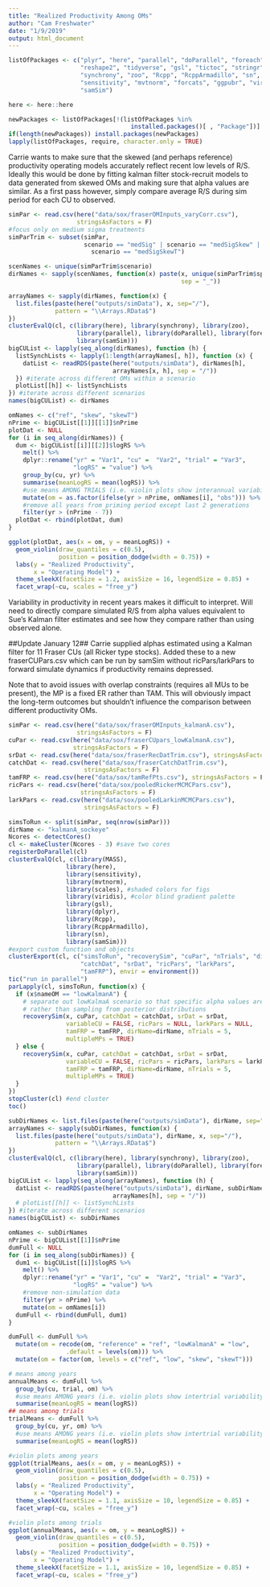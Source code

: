 ```yaml
---
title: "Realized Productivity Among OMs"
author: "Cam Freshwater"
date: "1/9/2019"
output: html_document
---
```


```r
listOfPackages <- c("plyr", "here", "parallel", "doParallel", "foreach", 
                    "reshape2", "tidyverse", "gsl", "tictoc", "stringr", 
                    "synchrony", "zoo", "Rcpp", "RcppArmadillo", "sn", 
                    "sensitivity", "mvtnorm", "forcats", "ggpubr", "viridis", 
                    "samSim")

here <- here::here

newPackages <- listOfPackages[!(listOfPackages %in% 
                                  installed.packages()[ , "Package"])]
if(length(newPackages)) install.packages(newPackages)
lapply(listOfPackages, require, character.only = TRUE)
```

Carrie wants to make sure that the skewed (and perhaps reference) productivity operating models accurately reflect recent low levels of R/S. Ideally this would  be done by fitting kalman filter stock-recruit models to data generated from skewed OMs and making sure that alpha values are similar. As a first pass however, simply compare average R/S during sim period for each CU to observed.

```r
simPar <- read.csv(here("data/sox/fraserOMInputs_varyCorr.csv"), 
                   stringsAsFactors = F)
#focus only on medium sigma treatments
simParTrim <- subset(simPar,
                     scenario == "medSig" | scenario == "medSigSkew" | 
                       scenario == "medSigSkewT")

scenNames <- unique(simParTrim$scenario)
dirNames <- sapply(scenNames, function(x) paste(x, unique(simParTrim$species),
                                                sep = "_"))

arrayNames <- sapply(dirNames, function(x) {
  list.files(paste(here("outputs/simData"), x, sep="/"), 
             pattern = "\\Arrays.RData$")
})
clusterEvalQ(cl, c(library(here), library(synchrony), library(zoo),
                   library(parallel), library(doParallel), library(foreach),
                   library(samSim)))
bigCUList <- lapply(seq_along(dirNames), function (h) {
  listSynchLists <- lapply(1:length(arrayNames[, h]), function (x) {
    datList <- readRDS(paste(here("outputs/simData"), dirNames[h],
                             arrayNames[x, h], sep = "/"))
  }) #iterate across different OMs within a scenario
  plotList[[h]] <- listSynchLists
}) #iterate across different scenarios
names(bigCUList) <- dirNames

```

```r
omNames <- c("ref", "skew", "skewT")
nPrime <- bigCUList[[1]][[1]]$nPrime
plotDat <- NULL
for (i in seq_along(dirNames)) {
  dum <- bigCUList[[i]][[2]]$logRS %>% 
    melt() %>% 
    dplyr::rename("yr" = "Var1", "cu" =  "Var2", "trial" = "Var3", 
                  "logRS" = "value") %>% 
    group_by(cu, yr) %>% 
    summarise(meanLogRS = mean(logRS)) %>% 
    #use means AMONG TRIALS (i.e. violin plots show interannual variability)
    mutate(om = as.factor(ifelse(yr > nPrime, omNames[i], "obs"))) %>% 
    #remove all years from priming period except last 2 generations
    filter(yr > (nPrime - 7))
  plotDat <- rbind(plotDat, dum)
}  

ggplot(plotDat, aes(x = om, y = meanLogRS)) +
  geom_violin(draw_quantiles = c(0.5), 
              position = position_dodge(width = 0.75)) +
  labs(y = "Realized Productivity",
       x = "Operating Model") +
  theme_sleekX(facetSize = 1.2, axisSize = 16, legendSize = 0.85) +
  facet_wrap(~cu, scales = "free_y")

```

Variability in productivity in recent years makes it difficult to interpret. Will need to directly compare simulated R/S from alpha values equivalent to Sue's Kalman filter estimates and see how they compare rather than using observed alone. 

##Update January 12##
Carrie supplied alphas estimated using a Kalman filter for 11 Fraser CUs (all Ricker type stocks). Added these to a new fraserCUPars.csv which can be run by samSim without ricPars/larkPars to forward simulate dynamics if productivity remains depressed.

Note that to avoid issues with overlap constraints (requires all MUs to be present), the MP is a fixed ER rather than TAM. This will obviously impact the long-term outcomes but shouldn't influence the comparison between different productivity OMs.

```r
simPar <- read.csv(here("data/sox/fraserOMInputs_kalmanA.csv"), 
                   stringsAsFactors = F)
cuPar <- read.csv(here("data/sox/fraserCUpars_lowKalmanA.csv"), 
                  stringsAsFactors = F)
srDat <- read.csv(here("data/sox/fraserRecDatTrim.csv"), stringsAsFactors = F)
catchDat <- read.csv(here("data/sox/fraserCatchDatTrim.csv"), 
                     stringsAsFactors = F)
tamFRP <- read.csv(here("data/sox/tamRefPts.csv"), stringsAsFactors = F)
ricPars <- read.csv(here("data/sox/pooledRickerMCMCPars.csv"), 
                    stringsAsFactors = F)
larkPars <- read.csv(here("data/sox/pooledLarkinMCMCPars.csv"), 
                     stringsAsFactors = F)

simsToRun <- split(simPar, seq(nrow(simPar)))
dirName <- "kalmanA_sockeye"
Ncores <- detectCores()
cl <- makeCluster(Ncores - 3) #save two cores
registerDoParallel(cl)
clusterEvalQ(cl, c(library(MASS),
                library(here),
                library(sensitivity),
                library(mvtnorm),
                library(scales), #shaded colors for figs
                library(viridis), #color blind gradient palette
                library(gsl), 
                library(dplyr),
                library(Rcpp),
                library(RcppArmadillo),
                library(sn),
                library(samSim)))
#export custom function and objects
clusterExport(cl, c("simsToRun", "recoverySim", "cuPar", "nTrials", "dirName",
                    "catchDat", "srDat", "ricPars", "larkPars", 
                    "tamFRP"), envir = environment()) 
tic("run in parallel")
parLapply(cl, simsToRun, function(x) {
  if (x$nameOM == "lowKalmanA") {
    # separate out lowKalmaA scenario so that specific alpha values are passed 
    # rather than sampling from posterior distributions
    recoverySim(x, cuPar, catchDat = catchDat, srDat = srDat, 
                variableCU = FALSE, ricPars = NULL, larkPars = NULL, 
                tamFRP = tamFRP, dirName=dirName, nTrials = 5,
                multipleMPs = TRUE)
  } else {
    recoverySim(x, cuPar, catchDat = catchDat, srDat = srDat, 
                variableCU = FALSE, ricPars = ricPars, larkPars = larkPars, 
                tamFRP = tamFRP, dirName=dirName, nTrials = 5,
                multipleMPs = TRUE)
  }
})
stopCluster(cl) #end cluster
toc()
```


```r
subDirNames <- list.files(paste(here("outputs/simData"), dirName, sep="/"))
arrayNames <- sapply(subDirNames, function(x) {
  list.files(paste(here("outputs/simData"), dirName, x, sep="/"), 
             pattern = "\\Arrays.RData$")
})
clusterEvalQ(cl, c(library(here), library(synchrony), library(zoo),
                   library(parallel), library(doParallel), library(foreach),
                   library(samSim)))
bigCUList <- lapply(seq_along(arrayNames), function (h) {
  datList <- readRDS(paste(here("outputs/simData"), dirName, subDirNames[h],
                             arrayNames[h], sep = "/"))
  # plotList[[h]] <- listSynchLists
}) #iterate across different scenarios
names(bigCUList) <- subDirNames
```

```r
omNames <- subDirNames
nPrime <- bigCUList[[1]]$nPrime
dumFull <- NULL
for (i in seq_along(subDirNames)) {
  dum1 <- bigCUList[[i]]$logRS %>% 
    melt() %>% 
    dplyr::rename("yr" = "Var1", "cu" =  "Var2", "trial" = "Var3", 
                  "logRS" = "value") %>% 
    #remove non-simulation data
    filter(yr > nPrime) %>% 
    mutate(om = omNames[i])  
  dumFull <- rbind(dumFull, dum1)
}  

dumFull <- dumFull %>% 
  mutate(om = recode(om, "reference" = "ref", "lowKalmanA" = "low", 
                .default = levels(om))) %>% 
  mutate(om = factor(om, levels = c("ref", "low", "skew", "skewT")))

# means among years
annualMeans <- dumFull %>% 
  group_by(cu, trial, om) %>%
  #use means AMONG years (i.e. violin plots show intertrial variability)
  summarise(meanLogRS = mean(logRS))  
## means among trials
trialMeans <- dumFull %>% 
  group_by(cu, yr, om) %>%
  #use means AMONG years (i.e. violin plots show intertrial variability)
  summarise(meanLogRS = mean(logRS))

#violin plots among years
ggplot(trialMeans, aes(x = om, y = meanLogRS)) +
  geom_violin(draw_quantiles = c(0.5), 
              position = position_dodge(width = 0.75)) +
  labs(y = "Realized Productivity",
       x = "Operating Model") +
  theme_sleekX(facetSize = 1.1, axisSize = 10, legendSize = 0.85) +
  facet_wrap(~cu, scales = "free_y")

#violin plots among trials
ggplot(annualMeans, aes(x = om, y = meanLogRS)) +
  geom_violin(draw_quantiles = c(0.5), 
              position = position_dodge(width = 0.75)) +
  labs(y = "Realized Productivity",
       x = "Operating Model") +
  theme_sleekX(facetSize = 1.1, axisSize = 10, legendSize = 0.85) +
  facet_wrap(~cu, scales = "free_y")

```
